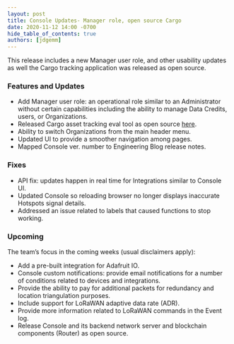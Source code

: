 ```yaml
---
layout: post
title: Console Updates- Manager role, open source Cargo
date: 2020-11-12 14:00 -0700
hide_table_of_contents: true
authors: [jdgemm]
---
```


This release includes a new Manager user role, and other usability updates as well the Cargo
tracking application was released as open source.

<!--truncate-->

### Features and Updates

- Add Manager user role: an operational role similar to an Administrator without certain
  capabilities including the ability to manage Data Credits, users, or Organizations.
- Released Cargo asset tracking eval tool as open source
  [here](https://github.com/helium/cargo-elixir).
- Ability to switch Organizations from the main header menu.
- Updated UI to provide a smoother navigation among pages.
- Mapped Console ver. number to Engineering Blog release notes.

### Fixes

- API fix: updates happen in real time for Integrations similar to Console UI.
- Updated Console so reloading browser no longer displays inaccurate Hotspots signal details.
- Addressed an issue related to labels that caused functions to stop working.

### Upcoming

The team’s focus in the coming weeks (usual disclaimers apply):

- Add a pre-built integration for Adafruit IO.
- Console custom notifications: provide email notifications for a number of conditions related to
  devices and integrations.
- Provide the ability to pay for additional packets for redundancy and location triangulation
  purposes.
- Include support for LoRaWAN adaptive data rate (ADR).
- Provide more information related to LoRaWAN commands in the Event log.
- Release Console and its backend network server and blockchain components (Router) as open source.

